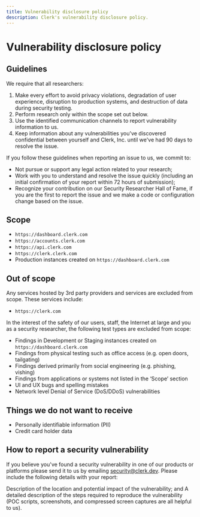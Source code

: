 ```yaml
---
title: Vulnerability disclosure policy
description: Clerk's vulnerability disclosure policy.
---
```


# Vulnerability disclosure policy

## Guidelines

We require that all researchers:

1. Make every effort to avoid privacy violations, degradation of user experience, disruption to production systems, and destruction of data during security testing.
2. Perform research only within the scope set out below.
3. Use the identified communication channels to report vulnerability information to us.
4. Keep information about any vulnerabilities you've discovered confidential between yourself and Clerk, Inc. until we've had 90 days to resolve the issue.

If you follow these guidelines when reporting an issue to us, we commit to:

- Not pursue or support any legal action related to your research;
- Work with you to understand and resolve the issue quickly (including an initial confirmation of your report within 72 hours of submission);
- Recognize your contribution on our Security Researcher Hall of Fame, if you are the first to report the issue and we make a code or configuration change based on the issue.

## Scope
- `https://dashboard.clerk.com`
- `https://accounts.clerk.com`
- `https://api.clerk.com`
- `https://clerk.clerk.com`
- Production instances created on `https://dashboard.clerk.com`

## Out of scope

Any services hosted by 3rd party providers and services are excluded from scope. These services include:

- `https://clerk.com`

In the interest of the safety of our users, staff, the Internet at large and you as a security researcher, the following test types are excluded from scope:

- Findings in Development or Staging instances created on `https://dashboard.clerk.com`
- Findings from physical testing such as office access (e.g. open doors, tailgating)
- Findings derived primarily from social engineering (e.g. phishing, vishing)
- Findings from applications or systems not listed in the ‘Scope’ section
- UI and UX bugs and spelling mistakes
- Network level Denial of Service (DoS/DDoS) vulnerabilities

## Things we do not want to receive

- Personally identifiable information (PII)
- Credit card holder data

## How to report a security vulnerability

If you believe you've found a security vulnerability in one of our products or platforms please send it to us by emailing security@clerk.dev. Please include the following details with your report:

Description of the location and potential impact of the vulnerability; and
A detailed description of the steps required to reproduce the vulnerability (POC scripts, screenshots, and compressed screen captures are all helpful to us).
